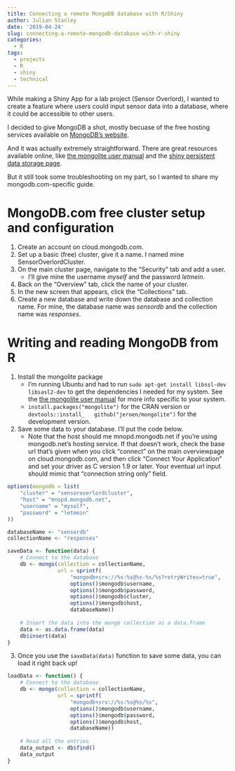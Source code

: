 ```yaml
---
title: Connecting a remote MongoDB database with R/Shiny
author: Julian Stanley
date: '2019-04-24'
slug: connecting-a-remote-mongodb-database-with-r-shiny
categories:
  - R
tags:
  - projects
  - R
  - shiny
  - technical
---
```


While making a Shiny App for a lab project (Sensor Overlord), I wanted to create 
a feature where users could input sensor data into a database, where it could
be accessible to other users. 

I decided to give MongoDB a shot, mostly becuase of the free hosting services
available on [MongoDB's website](https://mongodb.com). 

And it was actually extremely straightforward. There are great resources 
available online, like 
[the mongolite user manual](https://jeroen.github.io/mongolite/) and the
[shiny persistent data storage page](https://shiny.rstudio.com/articles/persistent-data-storage.html).

But it still took some troubleshooting on my part, so I wanted to share
my mongodb.com-specific guide.


# MongoDB.com free cluster setup and configuration 

1. Create an account on cloud.mongodb.com.
2. Set up a basic (free) cluster, give it a name. I named mine SensorOverlordCluster.
3. On the main cluster page, navigate to the "Security" tab and add a user.
    * I'll give mine the username *myself* and the password *letmein*.
4. Back on the "Overview" tab, click the name of your cluster. 
5. In the new screen that appears, click the "Collections" tab.
6. Create a new database and write down the database and collection name.
For mine, the database name was *sensordb* and the collection name was *responses*.

# Writing and reading MongoDB from R

1. Install the mongolite package
     * I'm running Ubuntu and had to run 
     `sudo apt-get install libssl-dev libsasl2-dev` to get the dependencies I 
     needed for my system. See the 
     [the mongolite user manual](https://jeroen.github.io/mongolite/) for 
     more info specific to your system.
     * `install.packages("mongolite")` for the CRAN version or `devtools::install_
     github("jeroen/mongolite")` for the development version.
2. Save some data to your database. I'll put the code below.
    * Note that the host should me mnopd.mongodb.net if you're using mongodb.net's
    hosting service. If that doesn't work, check the base url that's given when
    you click "connect" on the main overviewpage on cloud.mongodb.com,
    and then click "Connect Your Application" and set your driver as C
    version 1.9 or later. Your eventual url input should mimic that
    "connection string only" field.
    
```r
options(mongodb = list(
    "cluster" = "sensoroverlordcluster",
    "host" = "mnopd.mongodb.net",
    "username" = "myself",
    "password" = "letmein"
))

databaseName <- "sensordb"
collectionName <- "responses"

saveData <- function(data) {
    # Connect to the database
    db <- mongo(collection = collectionName,
                url = sprintf(
                    "mongodb+srv://%s:%s@%s-%s/%s?retryWrites=true",
                    options()$mongodb$username,
                    options()$mongodb$password,
                    options()$mongodb$cluster,
                    options()$mongodb$host,
                    databaseName))
    
    # Insert the data into the mongo collection as a data.frame
    data <- as.data.frame(data)
    db$insert(data)
}
```

3. Once you use the `saveData(data)` function to save some data, you can
load it right back up!

```r
loadData <- function() {
    # Connect to the database
    db <- mongo(collection = collectionName,
                url = sprintf(
                    "mongodb+srv://%s:%s@%s/%s",
                    options()$mongodb$username,
                    options()$mongodb$password,
                    options()$mongodb$host,
                    databaseName))
    
    # Read all the entries
    data_output <- db$find()
    data_output
}
```
